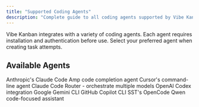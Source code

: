 ```yaml
---
title: "Supported Coding Agents"
description: "Complete guide to all coding agents supported by Vibe Kanban, including installation and authentication instructions"
---
```


Vibe Kanban integrates with a variety of coding agents. Each agent requires installation and authentication before use. Select your preferred agent when creating task attempts.

## Available Agents

<CardGroup cols={2}>
<Card title="Claude Code" icon="code" href="/agents/claude-code">
Anthropic's Claude Code
</Card>

<Card title="Amp" icon="code" href="/agents/amp">
Amp code completion agent
</Card>

<Card title="Cursor CLI" icon="code" href="/agents/cursor-cli">
Cursor's command-line agent
</Card>

<Card title="CCR" icon="code" href="/agents/ccr">
Claude Code Router - orchestrate multiple models
</Card>

<Card title="OpenAI Codex" icon="code" href="/agents/openai-codex">
OpenAI Codex integration
</Card>

<Card title="Gemini CLI" icon="code" href="/agents/gemini-cli">
Google Gemini CLI
</Card>

<Card title="GitHub Copilot" icon="code" href="/agents/github-copilot">
GitHub Copilot CLI
</Card>

<Card title="OpenCode" icon="code" href="/agents/opencode">
SST's OpenCode
</Card>

<Card title="Qwen Code" icon="code" href="/agents/qwen-code">
Qwen code-focused assistant
</Card>
</CardGroup>
